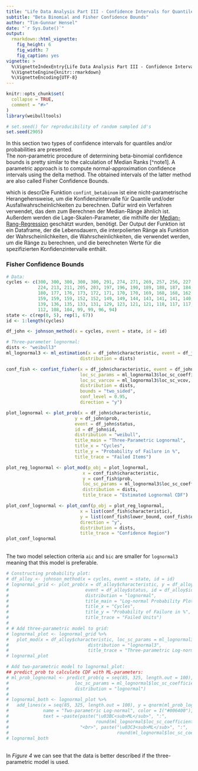 ```yaml
---
title: "Life Data Analysis Part III - Confidence Intervals for Quantiles and Probabilities"
subtitle: "Beta Binomial and Fisher Confidence Bounds"
author: "Tim-Gunnar Hensel"
date: "`r Sys.Date()`"
output:
  rmarkdown::html_vignette:
    fig_height: 6
    fig_width: 7
    fig_caption: yes
vignette: >
  %\VignetteIndexEntry{Life Data Analysis Part III - Confidence Intervals for Quantiles and Probabilities}
  %\VignetteEngine{knitr::rmarkdown}
  %\VignetteEncoding{UTF-8}
---
```


```r
knitr::opts_chunk$set(
  collapse = TRUE,
  comment = "#>"
)
library(weibulltools)

# set.seed() for reproducibility of random sampled id's
set.seed(2905)
```

In this section two types of confidence intervals for quantiles and/or probabilities 
are presented.  
The non-parametric procedure of determining beta-binomial confidence bounds is 
pretty similar to the calculation of Median Ranks [^note1]. A parametric approach is to 
compute normal-approximation confidence intervals using the delta method. The obtained
intervals of the latter method are also called Fisher Confidence Bounds. 

which is descrDie Funktion `confint_betabinom` ist eine nicht-parametrische Herangehensweise, um die Konfidenzintervalle für Quantile und/oder Ausfallwahrscheinlichkeiten zu berechnen. Dafür wird ein Verfahren verwendet, das dem zum Berechnen der Median-Ränge ähnlich ist. Außerdem werden die Lage-Skalen-Parameter, die mithilfe der [Median-Rang-Regression](#rank-regression) geschätzt wurden, benötigt. Der Output der Funktion ist ein Dataframe, der die Lebensdauern, die interpolierten Ränge als Funktion der Wahrscheinlichkeiten, die Wahrscheinlichkeiten, die verwendet werden, um die Ränge zu berechnen, und die berechneten Werte für die spezifizierten Konfidenzintervalle enthält.


### Fisher Confidence Bounds
```r
# Data: 
cycles <- c(300, 300, 300, 300, 300, 291, 274, 271, 269, 257, 256, 227, 226,
            224, 213, 211, 205, 203, 197, 196, 190, 189, 188, 187, 184, 180,
            180, 177, 176, 173, 172, 171, 170, 170, 169, 168, 168, 162, 159,
            159, 159, 159, 152, 152, 149, 149, 144, 143, 141, 141, 140, 139,
            139, 136, 135, 133, 131, 129, 123, 121, 121, 118, 117, 117, 114,
            112, 108, 104, 99, 99, 96, 94)
state <- c(rep(0, 5), rep(1, 67))
id <- 1:length(cycles)

df_john <- johnson_method(x = cycles, event = state, id = id)

# Three-parameter lognormal:  
dists <- "weibull3"
ml_lognormal3 <- ml_estimation(x = df_john$characteristic, event = df_john$status, 
                            distribution = dists)

conf_fish <- confint_fisher(x = df_john$characteristic, event = df_john$status,
                            loc_sc_params = ml_lognormal3$loc_sc_coefficients,
                            loc_sc_varcov = ml_lognormal3$loc_sc_vcov,
                            distribution = dists,
                            bounds = "two_sided",
                            conf_level = 0.95,
                            direction = "y")

plot_lognormal <- plot_prob(x = df_john$characteristic,
                          y = df_john$prob,
                          event = df_john$status,
                          id = df_john$id,
                          distribution = "weibull",
                          title_main = "Three-Parametric Lognormal",
                          title_x = "Cycles",
                          title_y = "Probability of Failure in %",
                          title_trace = "Failed Items")

plot_reg_lognormal <- plot_mod(p_obj = plot_lognormal,
                             x = conf_fish$characteristic,
                             y = conf_fish$prob,
                             loc_sc_params = ml_lognormal3$loc_sc_coefficients,
                             distribution = dists,
                             title_trace = "Estimated Lognormal CDF")

plot_conf_lognormal <- plot_conf(p_obj = plot_reg_lognormal,
                            x = list(conf_fish$characteristic),
                            y = list(conf_fish$lower_bound, conf_fish$upper_bound),
                            direction = "y",
                            distribution = dists,
                            title_trace = "Confidence Region")
plot_conf_lognormal
```
<br> 
The two model selection criteria `aic` and `bic` are smaller for `lognormal3` meaning
that this model is preferable.  

```r
# Constructing probability plot: 
# df_alloy <- johnson_method(x = cycles, event = state, id = id)
# lognormal_grid <- plot_prob(x = df_alloy$characteristic, y = df_alloy$prob, 
#                             event = df_alloy$status, id = df_alloy$id, 
#                             distribution = "lognormal", 
#                             title_main = "Log-normal Probability Plot", 
#                             title_x = "Cycles", 
#                             title_y = "Probability of Failure in %",
#                             title_trace = "Failed Units")
# 
# # Add three-parametric model to grid: 
# lognormal_plot <- lognormal_grid %>% 
#   plot_mod(x = df_alloy$characteristic, loc_sc_params = ml_lognormal3$loc_sc_coefficients,
#                              distribution = "lognormal3",
#                              title_trace = "Three-parametric Log-normal")
# lognormal_plot
```

```r
# Add two-parametric model to lognormal_plot: 
## predict_prob to calculate CDF with ML-parameters:  
# ml_prob_lognormal <- predict_prob(q = seq(85, 325, length.out = 100),
#                         loc_sc_params = ml_lognormal$loc_sc_coefficients,
#                         distribution = "lognormal")
# 
# lognormal_both <- lognormal_plot %>%
#   add_lines(x = seq(85, 325, length.out = 100), y = qnorm(ml_prob_lognormal),
#             name = "Two-parametric Log-normal", color = I("#006400"), hoverinfo = "text",
#             text = ~paste(paste("\u03BC<sub>ML</sub>", ":",
#                                 round(ml_lognormal$loc_sc_coefficients[[1]], digits = 2)),
#                           "<br>", paste("\u03C3<sub>ML</sub>", ":",
#                                         round(ml_lognormal$loc_sc_coefficients[[2]], digits = 2))))
# lognormal_both
```
<br> 
In _Figure 4_ we can see that the data is better described if the three-parametric 
model is used. 
